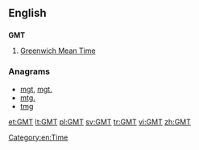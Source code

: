 ==English==

==={{initialism}}===
'''GMT'''

# [[Greenwich Mean Time]]

===Anagrams===
* [[mgt#English|mgt]], [[mgt.#English|mgt.]]
* [[mtg.#English|mtg.]]
* [[tmg#English|tmg]]

[[Category:en:Time]]

[[et:GMT]]
[[lt:GMT]]
[[pl:GMT]]
[[sv:GMT]]
[[tr:GMT]]
[[vi:GMT]]
[[zh:GMT]]